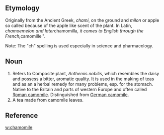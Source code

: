 ==Etymology==
Originally from the Ancient Greek, ''chami'', on the ground and ''milon'' or apple so called because of the apple like scent of the plant. In Latin, ''chamoemelon and later ''chamomilla'', it comes to English through the French, ''camomille''. 

Note: The "ch" spelling is used especially in science and pharmacology.
 
==Noun==
#Refers to Composite plant, ''Anthemis nobilis'', which resembles the daisy and possess a bitter, aromatic quality. It is used in the making of teas and as an a herbal remedy for many problems, esp. for the stomach. Native to the Britain and parts of western Europe and often called [[Roman camomile]]. Distinguished from [[German camomile]].
#A tea made from camomile leaves.

==Reference==
[[w:chamomile]]